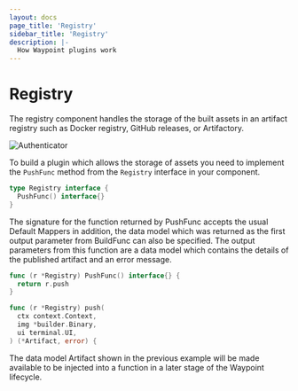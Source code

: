 ```yaml
---
layout: docs
page_title: 'Registry'
sidebar_title: 'Registry'
description: |-
  How Waypoint plugins work
---
```


# Registry

The registry component handles the storage of the built assets in an artifact registry such as Docker registry,
GitHub releases, or Artifactory.

![Authenticator](/img/extending-waypoint/build.png)

To build a plugin which allows the storage of assets you need to implement the `PushFunc` method from the
`Registry` interface in your component.

```go
type Registry interface {
  PushFunc() interface{}
}
```

The signature for the function returned by PushFunc accepts the usual Default Mappers in addition, the data
model which was returned as the first output parameter from BuildFunc can also be specified. The output parameters
from this function are a data model which contains the details of the published artifact and an error message.

```go
func (r *Registry) PushFunc() interface{} {
  return r.push
}

func (r *Registry) push(
  ctx context.Context,
  img *builder.Binary,
  ui terminal.UI,
) (*Artifact, error) {
```

The data model Artifact shown in the previous example will be made available to be injected into a function in a
later stage of the Waypoint lifecycle.

